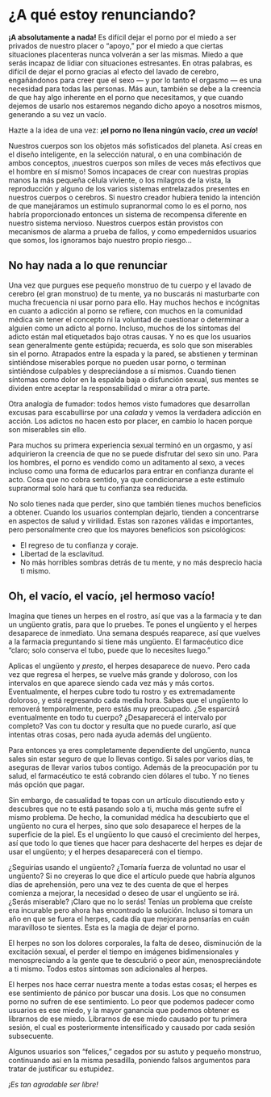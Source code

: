 # ¿A qué estoy renunciando? {#a-que-estoy-renunciando}

**¡A absolutamente a nada!** Es difícil dejar el porno por el miedo a ser privados de nuestro placer o “apoyo,” por el miedo a que ciertas situaciones placenteras nunca volverán a ser las mismas. Miedo a que serás incapaz de lidiar con situaciones estresantes. En otras palabras, es difícil de dejar el porno gracias al efecto del lavado de cerebro, engañándonos para creer que el sexo — y por lo tanto el orgasmo — es una necesidad para todas las personas. Más aun, también se debe a la creencia de que hay algo inherente en el porno que necesitamos, y que cuando dejemos de usarlo nos estaremos negando dicho apoyo a nosotros mismos, generando a su vez un vacío.

Hazte a la idea de una vez: **¡el porno no llena ningún vacío, _crea un vacío_!**

Nuestros cuerpos son los objetos más sofisticados del planeta. Así creas en el diseño inteligente, en la selección natural, o en una combinación de ambos conceptos, ¡nuestros cuerpos son miles de veces más efectivos que el hombre en sí mismo! Somos incapaces de crear con nuestras propias manos la más pequeña célula viviente, o los milagros de la vista, la reproducción y alguno de los varios sistemas entrelazados presentes en nuestros cuerpos o cerebros. Si nuestro creador hubiera tenido la intención de que manejáramos un estímulo supranormal como lo es el porno, nos habría proporcionado entonces un sistema de recompensa diferente en nuestro sistema nervioso. Nuestros cuerpos están provistos con mecanismos de alarma a prueba de fallos, y como empedernidos usuarios que somos, los ignoramos bajo nuestro propio riesgo...

## No hay nada a lo que renunciar

Una vez que purgues ese pequeño monstruo de tu cuerpo y el lavado de cerebro (el gran monstruo) de tu mente, ya no buscarás ni masturbarte con mucha frecuencia ni usar porno para ello. Hay muchos hechos e incógnitas en cuanto a adicción al porno se refiere, con muchos en la comunidad médica sin tener el concepto ni la voluntad de cuestionar o determinar a alguien como un adicto al porno. Incluso, muchos de los síntomas del adicto están mal etiquetados bajo otras causas. Y no es que los usuarios sean generalmente gente estúpida; recuerda, es solo que son miserables sin el porno. Atrapados entre la espada y la pared, se abstienen y terminan sintiéndose miserables porque no pueden usar porno, o terminan sintiéndose culpables y despreciándose a sí mismos. Cuando tienen síntomas como dolor en la espalda baja o disfunción sexual, sus mentes se dividen entre aceptar la responsabilidad o mirar a otra parte.

Otra analogía de fumador: todos hemos visto fumadores que desarrollan excusas para escabullirse por una _calada_ y vemos la verdadera adicción en acción. Los adictos no hacen esto por placer, en cambio lo hacen porque son miserables sin ello.

Para muchos su primera experiencia sexual terminó en un orgasmo, y así adquirieron la creencia de que no se puede disfrutar del sexo sin uno. Para los hombres, el porno es vendido como un aditamento al sexo, a veces incluso como una forma de educarlos para entrar en confianza durante el acto. Cosa que no cobra sentido, ya que condicionarse a este estímulo supranormal solo hará que tu confianza sea reducida. 

No solo tienes nada que perder, sino que también tienes muchos beneficios a obtener. Cuando los usuarios contemplan dejarlo, tienden a concentrarse en aspectos de salud y virilidad. Estas son razones válidas e importantes, pero personalmente creo que los mayores beneficios son psicológicos:

* El regreso de tu confianza y coraje.
* Libertad de la esclavitud.
* No más horribles sombras detrás de tu mente, y no más desprecio hacia ti mismo.

## Oh, el vacío, el vacío, ¡el hermoso vacío!

Imagina que tienes un herpes en el rostro, así que vas a la farmacia y te dan un ungüento gratis, para que lo pruebes. Te pones el ungüento y el herpes desaparece de inmediato. Una semana después reaparece, así que vuelves a la farmacia preguntando si tiene más ungüento. El farmacéutico dice “claro; solo conserva el tubo, puede que lo necesites luego.”

Aplicas el ungüento y _presto_, el herpes desaparece de nuevo. Pero cada vez que regresa el herpes, se vuelve más grande y doloroso, con los intervalos en que aparece siendo cada vez más y más cortos. Eventualmente, el herpes cubre todo tu rostro y es extremadamente doloroso, y está regresando cada media hora. Sabes que el ungüento lo removerá temporalmente, pero estás muy preocupado. ¿Se esparcirá eventualmente en todo tu cuerpo? ¿Desaparecerá el intervalo por completo? Vas con tu doctor y resulta que no puede curarlo, así que intentas otras cosas, pero nada ayuda además del ungüento.

Para entonces ya eres completamente dependiente del ungüento, nunca sales sin estar seguro de que lo llevas contigo. Si sales por varios días, te aseguras de llevar varios tubos contigo. Además de la preocupación por tu salud, el farmacéutico te está cobrando cien dólares el tubo. Y no tienes más opción que pagar.

Sin embargo, de casualidad te topas con un artículo discutiendo esto y descubres que no te está pasando solo a ti, mucha más gente sufre el mismo problema. De hecho, la comunidad médica ha descubierto que el ungüento no cura el herpes, sino que solo desaparece el herpes de la superficie de la piel. Es el ungüento lo que causó el crecimiento del herpes, así que todo lo que tienes que hacer para deshacerte del herpes es dejar de usar el ungüento; y el herpes desaparecerá con el tiempo.

¿Seguirías usando el ungüento? ¿Tomaría fuerza de voluntad no usar el ungüento? Si no creyeras lo que dice el artículo puede que habría algunos días de aprehensión, pero una vez te des cuenta de que el herpes comienza a mejorar, la necesidad o deseo de usar el ungüento se irá. ¿Serás miserable? ¡Claro que no lo serás! Tenías un problema que creíste era incurable pero ahora has encontrado la solución. Incluso si tomara un año en que se fuera el herpes, cada día que mejorara pensarías en cuán maravilloso te sientes. Esta es la magia de dejar el porno.

El herpes no son los dolores corporales, la falta de deseo, disminución de la excitación sexual, el perder el tiempo en imágenes bidimensionales y menospreciando a la gente que te descubrió o peor aún, menospreciándote a ti mismo. Todos estos síntomas son adicionales al herpes.

El herpes nos hace cerrar nuestra mente a todas estas cosas; el herpes es ese sentimiento de pánico por buscar una dosis. Los que no consumen porno no sufren de ese sentimiento. Lo peor que podemos padecer como usuarios es ese miedo, y la mayor ganancia que podemos obtener es librarnos de ese miedo. Librarnos de ese miedo causado por tu primera sesión, el cual es posteriormente intensificado y causado por cada sesión subsecuente.

Algunos usuarios son “felices,” cegados por su astuto y pequeño monstruo, continuando así en la misma pesadilla, poniendo falsos argumentos para tratar de justificar su estupidez.

_¡Es tan agradable ser libre!_
